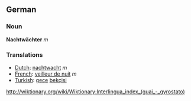 ==German==

===Noun===
'''Nachtwächter''' ''m''

===Translations===
*[[Dutch]]: [[nachtwacht]] ''m''
*[[French]]: [[veilleur de nuit]] ''m''
*[[Turkish]]: [[gece]] [[bekçisi]]


http://wiktionary.org/wiki/Wiktionary:Interlingua_index_(guai_-_gyrostato)